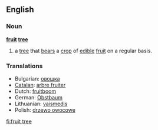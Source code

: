 ==English==

===Noun===
'''[[fruit]] [[tree]]'''
{{wikipedia}}

# a [[tree]] that [[bears]] a [[crop]] of [[edible]] [[fruit]] on a regular basis.

===Translations===
{{rfc-level|Translations at L3+ (AutoFormat would have corrected level of Translations)}}
*Bulgarian: [[овошка]] {{f}}
*[[Catalan]]: [[arbre fruiter]] {{m}}
*Dutch: [[fruitboom]] {{m}}
*German: [[Obstbaum]] {{m}}
*Lithuanian: [[vaismedis]] {{m}}
*Polish: [[drzewo owocowe]] {{n}}

[[fi:fruit tree]]